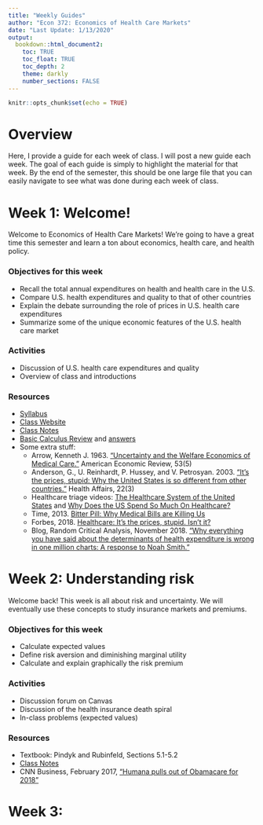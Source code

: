 ```yaml
---
title: "Weekly Guides"
author: "Econ 372: Economics of Health Care Markets"
date: "Last Update: 1/13/2020"
output: 
  bookdown::html_document2:
    toc: TRUE
    toc_float: TRUE
    toc_depth: 2
    theme: darkly
    number_sections: FALSE
---
```


```r
knitr::opts_chunk$set(echo = TRUE)

```

# Overview 
Here, I provide a guide for each week of class. I will post a new guide each week. The goal of each guide is simply to highlight the material for that week. By the end of the semester, this should be one large file that you can easily navigate to see what was done during each week of class.

# Week 1: Welcome!
Welcome to Economics of Health Care Markets! We're going to have a great time this semester and learn a ton about economics, health care, and health policy.

### Objectives for this week
- Recall the total annual expenditures on health and health care in the U.S.
- Compare U.S. health expenditures and quality to that of other countries
- Explain the debate surrounding the role of prices in U.S. health care expenditures
- Summarize some of the unique economic features of the U.S. health care market
 

### Activities 
- Discussion of U.S. health care expenditures and quality
- Overview of class and introductions

### Resources 
- [Syllabus](Syllabus/Econ372-Syllabus.pdf)
- [Class Website](imccart.github.io/Econ-372)
- [Class Notes](01-Introduction/01-slides.html)
- [Basic Calculus Review](practice_problems.pdf) and [answers](practice_problems_solution.pdf)
- Some extra stuff:
  - Arrow, Kenneth J. 1963. ["Uncertainty and the Welfare Economics of Medical Care."](https://www.jstor.org/stable/1812044?seq=1#metadata_info_tab_contents) American Economic Review, 53(5)
  - Anderson, G., U. Reinhardt, P. Hussey, and V. Petrosyan. 2003. ["It's the prices, stupid: Why the United States is so different from other countries."](https://www.healthaffairs.org/doi/full/10.1377/hlthaff.22.3.89) Health Affairs, 22(3)
  - Healthcare triage videos: [The Healthcare System of the United States](https://www.youtube.com/watch?v=yN-MkRcOJjY) and [Why Does the US Spend So Much On Healthcare?](https://www.youtube.com/watch?v=tFtAohYPSFc)
  - Time, 2013. [Bitter Pill: Why Medical Bills are Killing Us](https://time.com/198/bitter-pill-why-medical-bills-are-killing-us/)
  - Forbes, 2018. [Healthcare: It's the prices, stupid. Isn't it?](https://www.forbes.com/sites/elliekincaid/2018/03/13/healthcare-its-the-prices-stupid-isnt-it/#52a5fda3198a)
  - Blog, Random Critical Analysis, November 2018. ["Why everything you have said about the determinants of health expenditure is wrong in one million charts: A response to Noah Smith."](https://randomcriticalanalysis.com/2018/11/19/why-everything-you-know-about-healthcare-is-wrong-in-one-million-charts-a-response-to-noah-smith/)
  
  
# Week 2: Understanding risk
Welcome back! This week is all about risk and uncertainty. We will eventually use these concepts to study insurance markets and premiums.

### Objectives for this week
- Calculate expected values
- Define risk aversion and diminishing marginal utility
- Calculate and explain graphically the risk premium
 

### Activities
- Discussion forum on Canvas
- Discussion of the health insurance death spiral 
- In-class problems (expected values)
 

### Resources
- Textbook: Pindyk and Rubinfeld, Sections 5.1-5.2
- [Class Notes](02-Insurance/02-slides.html)
- CNN Business, February 2017, ["Humana pulls out of Obamacare for 2018"](https://money.cnn.com/2017/02/14/news/economy/humana-obamacare-insurer/)

# Week 3: 